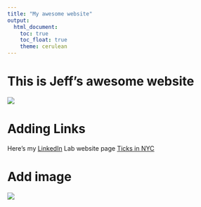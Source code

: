 ```yaml
---
title: "My awesome website"
output: 
  html_document:
    toc: true
    toc_float: true
    theme: cerulean
---
```


# This is Jeff's awesome website

![](https://media.giphy.com/media/drXGoW1iudhKw/giphy.gif)

# Adding Links

Here's my [LinkedIn](https://www.linkedin.com/in/cassandra-coulter-225243a2/)
Lab website page [Ticks in NYC](https://ecoepidemiologylab.e3b.columbia.edu/people/cassandra-coulter)

# Add image
![](Horse.JPEG)